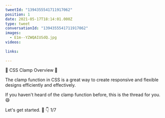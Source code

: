 ```yaml
---
tweetId: "1394355541711917062"
position: 1
date: 2021-05-17T18:14:01.000Z
type: tweet
conversationId: "1394355541711917062"
images:
  - E1m--YZWQAIUSdQ.jpg
videos:
  
links:
  
---
```

🔵 CSS Clamp Overview 🔵 

The clamp function in CSS is a great way to create responsive and flexible designs efficiently and effectively.

If you haven't heard of the clamp function before, this is the thread for you. 😄 

Let's get started. 🧵 👇 1/7 
